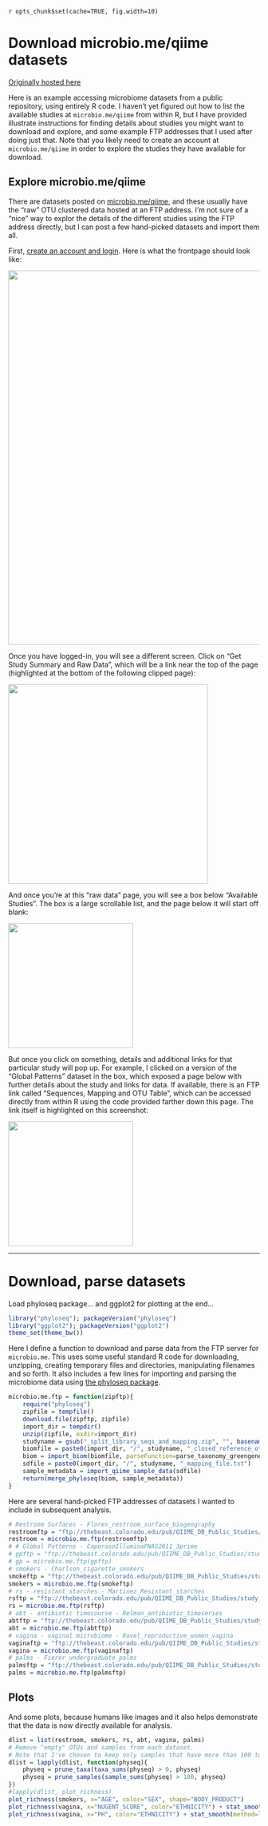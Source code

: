 `r opts_chunk$set(cache=TRUE, fig.width=10)`
<link href="http://joey711.github.com/phyloseq/markdown.css" rel="stylesheet"></link>


Download microbio.me/qiime datasets
========================================================
[Originally hosted here](http://joey711.github.io/phyloseq/download-microbio.me.html)

Here is an example accessing microbiome datasets from a public repository, using entirely R code. I haven't yet figured out how to list the available studies at `microbio.me/qiime` from within R, but I have provided illustrate instructions for finding details about studies you might want to download and explore, and some example FTP addresses that I used after doing just that. Note that you likely need to create an account at `microbio.me/qiime` in order to explore the studies they have available for download.

## Explore microbio.me/qiime

There are datasets posted on [microbio.me/qiime](http://www.microbio.me/qiime/index.psp), and these usually have the "raw" OTU clustered data hosted at an FTP address. I'm not sure of a "nice" way to explor the details of the different studies using the FTP address directly, but I can post a few hand-picked datasets and import them all.

First, [create an account and login](http://www.microbio.me/qiime/index.psp). Here is what the frontpage should look like:

<img src="http://joey711.github.io/phyloseq/microbio-me-login.png" width="750px" />

Once you have logged-in, you will see a different screen. Click on "Get Study Summary and Raw Data", which will be a link near the top of the page (highlighted at the bottom of the following clipped page):

<img src="http://joey711.github.io/phyloseq/microbio-me-download-data.png" width="400px" />

And once you're at this "raw data" page, you will see a box below "Available Studies". The box is a large scrollable list, and the page below it will start off blank:

<img src="http://joey711.github.io/phyloseq/microbio-me-data-databox.png" width="250px" />

But once you click on something, details and additional links for that particular study will pop up. For example, I clicked on a version of the "Global Patterns" dataset in the box, which exposed a page below with further details about the study and links for data. If available, there is an FTP link called "Sequences, Mapping and OTU Table", which can be accessed directly from within R using the code provided farther down this page. The link itself is highlighted on this screenshot:

<img src="http://joey711.github.io/phyloseq/microbio-me-gpdata.png" width="250px" />


---

# Download, parse datasets

Load phyloseq package... and ggplot2 for plotting at the end...

```r
library("phyloseq"); packageVersion("phyloseq")
library("ggplot2"); packageVersion("ggplot2")
theme_set(theme_bw())
```

Here I define a function to download and parse data from the FTP server for `microbio.me`. This uses some useful standard R code for downloading, unzipping, creating temporary files and directories, manipulating filenames and so forth. It also includes a few lines for importing and parsing the microbiome data using [the phyloseq package](http://joey711.github.io/phyloseq/).

```r
microbio.me.ftp = function(zipftp){
	require("phyloseq")
	zipfile = tempfile()
	download.file(zipftp, zipfile)
	import_dir = tempdir()
	unzip(zipfile, exdir=import_dir)
	studyname = gsub("_split_library_seqs_and_mapping.zip", "", basename(zipftp), fixed=TRUE)
	biomfile = paste0(import_dir, "/", studyname, "_closed_reference_otu_table.biom")
	biom = import_biom(biomfile, parseFunction=parse_taxonomy_greengenes)
	sdfile = paste0(import_dir, "/", studyname, "_mapping_file.txt")
	sample_metadata = import_qiime_sample_data(sdfile)
	return(merge_phyloseq(biom, sample_metadata))
}
```

Here are several hand-picked FTP addresses of datasets I wanted to include in subsequent analysis.

```r
# Restroom Surfaces - Flores_restroom_surface_biogeography
restroomftp = "ftp://thebeast.colorado.edu/pub/QIIME_DB_Public_Studies/study_1335_split_library_seqs_and_mapping.zip"
restroom = microbio.me.ftp(restroomftp)
# # Global Patterns - CaporasoIlluminaPNAS2011_3prime
# gpftp = "ftp://thebeast.colorado.edu/pub/QIIME_DB_Public_Studies/study_721_split_library_seqs_and_mapping.tgz"
# gp = microbio.me.ftp(gpftp)
# smokers - Charlson_cigarette_smokers
smokeftp = "ftp://thebeast.colorado.edu/pub/QIIME_DB_Public_Studies/study_524_split_library_seqs_and_mapping.zip"
smokers = microbio.me.ftp(smokeftp)
# rs - resistant starches - Martinez_Resistant_starches
rsftp = "ftp://thebeast.colorado.edu/pub/QIIME_DB_Public_Studies/study_495_split_library_seqs_and_mapping.zip"
rs = microbio.me.ftp(rsftp)
# abt - antibiotic timecourse - Relman_antibiotic_timeseries
abtftp = "ftp://thebeast.colorado.edu/pub/QIIME_DB_Public_Studies/study_494_split_library_seqs_and_mapping.zip"
abt = microbio.me.ftp(abtftp)
# vagina - vaginal microbiome - Ravel_reproductive_women_vagina
vaginaftp = "ftp://thebeast.colorado.edu/pub/QIIME_DB_Public_Studies/study_509_split_library_seqs_and_mapping.zip"
vagina = microbio.me.ftp(vaginaftp)
# palms - Fierer_undergraduate_palms
palmsftp = "ftp://thebeast.colorado.edu/pub/QIIME_DB_Public_Studies/study_317_split_library_seqs_and_mapping.zip"
palms = microbio.me.ftp(palmsftp)
```

## Plots
And some plots, because humans like images and it also helps demonstrate that the data is now directly available for analysis.
```r
dlist = list(restroom, smokers, rs, abt, vagina, palms)
# Remove "empty" OTUs and samples from each dataset.
# Note that I've chosen to keep only samples that have more than 100 total reads
dlist = lapply(dlist, function(physeq){
	physeq = prune_taxa(taxa_sums(physeq) > 0, physeq)
	physeq = prune_samples(sample_sums(physeq) > 100, physeq)
})
#lapply(dlist, plot_richness)
plot_richness(smokers, x="AGE", color="SEX", shape="BODY_PRODUCT")
plot_richness(vagina, x="NUGENT_SCORE", color="ETHNICITY") + stat_smooth(method=lm)
plot_richness(vagina, x="PH", color="ETHNICITY") + stat_smooth(method=lm)
```



